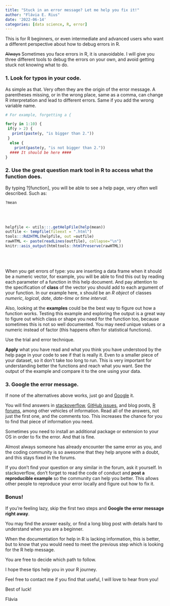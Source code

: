 ```yaml
---
title: "Stuck in an error message? Let me help you fix it!"
author: "Flávia E. Rius"
date: '2022-06-14'
categories: [data science, R, error]
---
```


This is for R beginners, or even intermediate and advanced users who want a different perspective about how to debug errors in R.


~~Always~~ Sometimes you face errors in R, it is unavoidable. I will give you three different tools to debug the errors on your own, and avoid getting stuck not knowing what to do.

### 1. Look for typos in your code. 
As simple as that. Very often they are the origin of the error message. 
       A parentheses missing, or in the wrong place, same as a comma, can change R interpretation and lead to different errors. 
       Same if you add the wrong variable name.
       
```r
# For example, forgetting a {

for(y in 1:10) {
 if(y > 2) {
   print(paste(y, "is bigger than 2."))
 }
  else {
    print(paste(y, "is not bigger than 2."))
  #### It should be here ####
}

```


### 2. Use the great question mark tool in R to access what the function does. 
  By typing ?[function], you will be able to see a help page, very often well described. 
  Such as:
  
```r
?mean
```
<br/><br/> 
```r
helpfile <- utils:::.getHelpFile(help(mean))
outfile <- tempfile(fileext = ".html")
tools:::Rd2HTML(helpfile, out =outfile)
rawHTML <- paste(readLines(outfile), collapse="\n")
knitr::asis_output(htmltools::htmlPreserve(rawHTML))
```

<br/><br/>  

   When you get errors of type: you are inserting a data frame when it should be a numeric vector, for example, you will be able to find this out by reading each parameter of a function in this help document. And pay attention to the specification of __class__ of the vector you should add to each argument of your function. In our example here, x should be an _R object_ of classes _numeric_, _logical_, _date_, _date-time_ or _time interval_.
       
Also, looking at the __examples__ could be the best way to figure out how a function works. Testing this example and exploring the output is a great way to figure out which class or shape you need for the function too, because sometimes this is not so well documented. You may need unique values or a numeric instead of factor (this happens often for statistical functions). 
       
Use the trial and error technique. 
       
__Apply__ what you have read and what you think you have understood by the help page in your code to see if that is really it. Even to a smaller piece of your dataset, so it don't take too long to run. This is very important for understanding better the functions and reach what you want. See the output of the example and compare it to the one using your data.

### 3. Google the error message. 

If none of the alternatives above works, just go and [Google](https://www.google.com/) it.

You will find answers in [stackoverflow](https://stackoverflow.com/), [GitHub issues](https://github.com/tidyverse/ggplot2/issues), and blog posts, [R forums](https://community.rstudio.com/), among other vehicles of information. Read all of the answers, not just the first one, and the comments too. This increases the chance for you to find that piece of information you need.

Sometimes you need to install an additional package or extension to your OS in order to fix the error. And that is fine. 
       
Almost always someone has already encounter the same error as you, and the coding community is so awesome that they help anyone with a doubt, and this stays fixed in the forums.

  If you don’t find your question or any similar in the forum, ask it yourself. In stackoverflow, don’t forget to read the code of conduct and __post a reproducible example__ so the community can help you better. This allows other people to reproduce your error locally and figure out how to fix it.

### Bonus! 
 If you’re feeling lazy, skip the first two steps and __Google the error message right away__. 

You may find the answer easily, or find a long blog post with details hard to understand when you are a beginner. 
 
When the documentation for help in R is lacking information, this is better, but to know that you would need to meet the previous step which is looking for the R help message.

You are free to decide which path to follow.

I hope these tips help you in your R journey. 

Feel free to contact me if you find that useful, I will love to hear from you! 

Best of luck!

Flávia